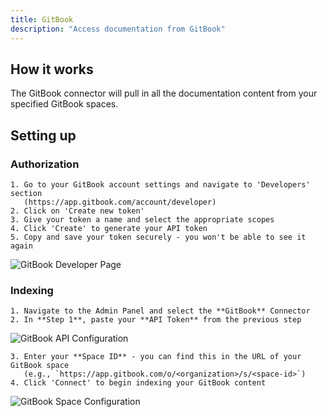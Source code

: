 ```yaml
---
title: GitBook
description: "Access documentation from GitBook"
---
```


## How it works
The GitBook connector will pull in all the documentation content from your specified GitBook spaces.

## Setting up
### Authorization
    1. Go to your GitBook account settings and navigate to 'Developers' section
       (https://app.gitbook.com/account/developer)
    2. Click on 'Create new token'
    3. Give your token a name and select the appropriate scopes
    4. Click 'Create' to generate your API token
    5. Copy and save your token securely - you won't be able to see it again

![GitBook Developer Page](/assets/images/connectors/gitbook/gitbook_1.png)

### Indexing
    1. Navigate to the Admin Panel and select the **GitBook** Connector
    2. In **Step 1**, paste your **API Token** from the previous step

![GitBook API Configuration](/assets/images/connectors/gitbook/gitbook_2.png)

    3. Enter your **Space ID** - you can find this in the URL of your GitBook space
       (e.g., `https://app.gitbook.com/o/<organization>/s/<space-id>`)
    4. Click 'Connect' to begin indexing your GitBook content

![GitBook Space Configuration](/assets/images/connectors/gitbook/gitbook_3.png)
